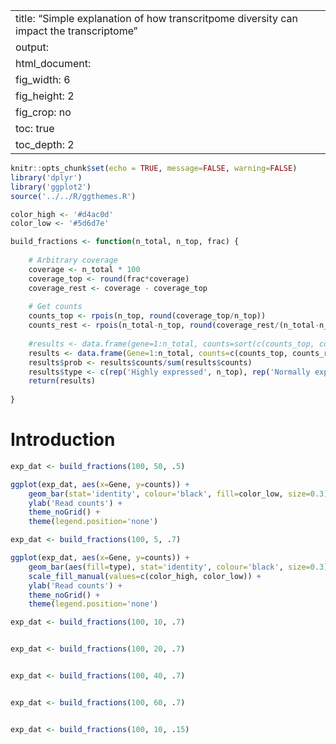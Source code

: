 
---
title: "Simple explanation of how transcritpome diversity can impact the transcriptome"
output:
    html_document:
        fig_width: 6 
        fig_height: 2 
        fig_crop: no
        toc: true
        toc_depth: 2
---

```r
knitr::opts_chunk$set(echo = TRUE, message=FALSE, warning=FALSE)
library('dplyr')
library('ggplot2')
source('../../R/ggthemes.R')

color_high <- '#d4ac0d'
color_low <- '#5d6d7e'
```

```r
build_fractions <- function(n_total, n_top, frac) {
    
    # Arbitrary coverage
    coverage <- n_total * 100
    coverage_top <- round(frac*coverage)
    coverage_rest <- coverage - coverage_top
    
    # Get counts 
    counts_top <- rpois(n_top, round(coverage_top/n_top))
    counts_rest <- rpois(n_total-n_top, round(coverage_rest/(n_total-n_top)))
    
    #results <- data.frame(gene=1:n_total, counts=sort(c(counts_top, counts_rest), decreasing=T))
    results <- data.frame(Gene=1:n_total, counts=c(counts_top, counts_rest), decreasing=T)
    results$prob <- results$counts/sum(results$counts)
    results$type <- c(rep('Highly expressed', n_top), rep('Normally expressed', n_total-n_top))
    return(results)
    
}
```

# Introduction

```r
exp_dat <- build_fractions(100, 50, .5) 
```

```r
ggplot(exp_dat, aes(x=Gene, y=counts)) +
    geom_bar(stat='identity', colour='black', fill=color_low, size=0.3) +
    ylab('Read counts') +
    theme_noGrid() +
    theme(legend.position='none')
```

```r
exp_dat <- build_fractions(100, 5, .7) 
```

```r
ggplot(exp_dat, aes(x=Gene, y=counts)) +
    geom_bar(aes(fill=type), stat='identity', colour='black', size=0.3) +
    scale_fill_manual(values=c(color_high, color_low)) +
    ylab('Read counts') +
    theme_noGrid() +
    theme(legend.position='none')
```

```r
exp_dat <- build_fractions(100, 10, .7) 
```

```r
```

```r
exp_dat <- build_fractions(100, 20, .7) 
```

```r
```

```r
exp_dat <- build_fractions(100, 40, .7) 
```

```r
```

```r
exp_dat <- build_fractions(100, 60, .7) 
```

```r
```


```r
exp_dat <- build_fractions(100, 10, .15) 
```

```r
```






